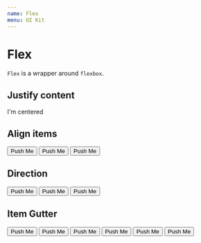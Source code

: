 ```yaml
---
name: Flex
menu: UI Kit
---
```



# Flex

`Flex` is a wrapper around `flexbox`.

## Justify content

<Playground>
  <Flex justifyContent="center">I'm centered</Flex>
</Playground>

## Align items

<Playground>
  <Flex alignItems="center" spacing={2}>
    <Button variant="filled">Push Me</Button>
    <Button variant="filled" size="small">
      Push Me
    </Button>
    <Button variant="filled" size="large">
      Push Me
    </Button>
  </Flex>
</Playground>

## Direction

<Playground>
  <Flex direction="column" spacing={2}>
    <Button variant="filled">Push Me</Button>
    <Button variant="filled">Push Me</Button>
    <Button variant="filled">Push Me</Button>
  </Flex>
</Playground>

## Item Gutter

<Playground>
  <HorizontalGutter>
    <Flex direction="row" spacing={2}>
      <Button variant="filled">Push Me</Button>
      <Button variant="filled">Push Me</Button>
      <Button variant="filled">Push Me</Button>
    </Flex>
    <Flex direction="row" spacing={8}>
      <Button variant="filled">Push Me</Button>
      <Button variant="filled">Push Me</Button>
      <Button variant="filled">Push Me</Button>
    </Flex>
  </HorizontalGutter>
</Playground>
